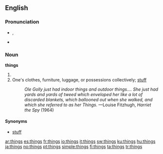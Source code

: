 {{wikipedia}}
==English==

{{rank|give|ever|saw|157|things|left|part|off}}

===Pronunciation===
*{{IPA|/θɪŋz/}}, {{SAMPA|/TINz/}}
*{{audio|en-us-things.ogg|Audio (US)}}

===Noun===
'''things'''

# {{plural of|[[thing]]}}
# One's clothes, furniture, luggage, or possessions collectively; [[stuff]]
#:''Ole Golly just had indoor things and outdoor things.... She just had yards and yards of tweed which enveloped her like a lot of discarded blankets, which ballooned out when she walked, and which she referred to as her Things.''  —Louise Fitzhugh, ''Harriet the Spy'' (1964)

====Synonyms====
*[[stuff]]

[[ar:things]]
[[es:things]]
[[fr:things]]
[[io:things]]
[[it:things]]
[[sw:things]]
[[ku:things]]
[[hu:things]]
[[ja:things]]
[[no:things]]
[[pt:things]]
[[simple:things]]
[[fi:things]]
[[ta:things]]
[[tr:things]]